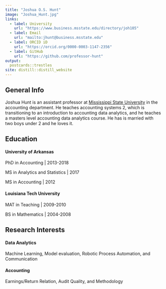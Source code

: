 ```yaml
---
title: "Joshua O.S. Hunt"
image: "Joshua_Hunt.jpg"
links:
  - label: University
    url: "https://www.business.msstate.edu/directory/joh105"
  - label: Email
    url: "mailto:jhunt@business.msstate.edu"
  - label: ORCID iD
    url: "https://orcid.org/0000-0003-1147-2356"
  - label: GitHub
    url: "https://github.com/professor-hunt"
output:
  postcards::trestles
site: distill::distill_website
---
```


## General Info

Joshua Hunt is an assistant professor at [Mississippi State University](https://www.business.msstate.edu/academics/adkerson-school-accountancy) in the accounting department. He teaches accounting systems 2, which is transitioning to an introduction to accounting data analytics, and he teaches a masters level accounting data analytics course. He has is married with two boys under 2 and he loves it.

## Education

#### **University of Arkansas**

PhD in Accounting \| 2013-2018

MS in Analytics and Statistics \| 2017

MS in Accounting \| 2012

#### **Louisiana Tech University**

MAT in Teaching \| 2009-2010

BS in Mathematics \| 2004-2008

## Research Interests

#### **Data Analytics**

Machine Learning, Model evaluation, Robotic Process Automation, and Communication

#### **Accounting**

Earnings/Return Relation, Audit Quality, and Methodology
